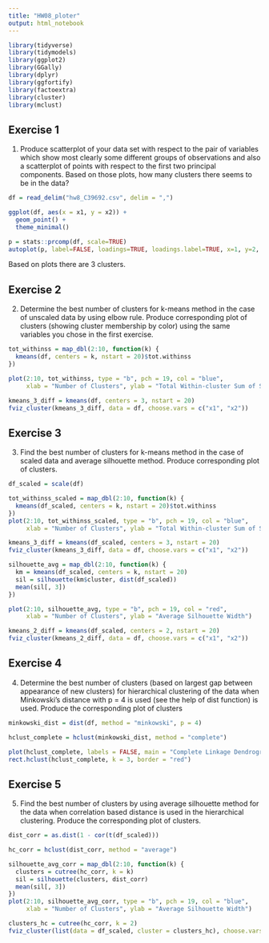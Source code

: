 ```yaml
---
title: "HW08_ploter"
output: html_notebook
---
```



```r
library(tidyverse)
library(tidymodels)
library(ggplot2)
library(GGally)
library(dplyr)
library(ggfortify)
library(factoextra)
library(cluster)
library(mclust)
```


## Exercise 1
1) Produce scatterplot of your data set with respect to the pair of variables which show most clearly some different groups of observations and also a scatterplot of points with respect to the first two principal components. Based on those plots, how many clusters there seems to be in the data?

```r
df = read_delim("hw8_C39692.csv", delim = ",")
```
```r
ggplot(df, aes(x = x1, y = x2)) +
  geom_point() +
  theme_minimal()
```
```r
p = stats::prcomp(df, scale=TRUE)
autoplot(p, label=FALSE, loadings=TRUE, loadings.label=TRUE, x=1, y=2, scale=0, shape=TRUE)
```

Based on plots there are 3 clusters.

## Exercise 2
2) Determine the best number of clusters for k-means method in the case of unscaled data by using elbow rule. Produce corresponding plot of clusters (showing cluster membership by color) using the same variables you chose in the first exercise.

```r
tot_withinss = map_dbl(2:10, function(k) {
  kmeans(df, centers = k, nstart = 20)$tot.withinss
})

plot(2:10, tot_withinss, type = "b", pch = 19, col = "blue", 
     xlab = "Number of Clusters", ylab = "Total Within-cluster Sum of Squares")
```
```r
kmeans_3_diff = kmeans(df, centers = 3, nstart = 20)
fviz_cluster(kmeans_3_diff, data = df, choose.vars = c("x1", "x2"))
```


## Exercise 3
3) Find the best number of clusters for k-means method in the case of scaled data and average silhouette method. Produce corresponding plot of clusters.

```r
df_scaled = scale(df)

tot_withinss_scaled = map_dbl(2:10, function(k) {
  kmeans(df_scaled, centers = k, nstart = 20)$tot.withinss
})
plot(2:10, tot_withinss_scaled, type = "b", pch = 19, col = "blue",
     xlab = "Number of Clusters", ylab = "Total Within-cluster Sum of Squares")
```

```r
kmeans_3_diff = kmeans(df_scaled, centers = 3, nstart = 20)
fviz_cluster(kmeans_3_diff, data = df, choose.vars = c("x1", "x2"))
```


```r
silhouette_avg = map_dbl(2:10, function(k) {
  km = kmeans(df_scaled, centers = k, nstart = 20)
  sil = silhouette(km$cluster, dist(df_scaled))
  mean(sil[, 3])
})

plot(2:10, silhouette_avg, type = "b", pch = 19, col = "red", 
     xlab = "Number of Clusters", ylab = "Average Silhouette Width")
```
```r
kmeans_2_diff = kmeans(df_scaled, centers = 2, nstart = 20)
fviz_cluster(kmeans_2_diff, data = df, choose.vars = c("x1", "x2"))
```


## Exercise 4
4) Determine the best number of clusters (based on largest gap between appearance of new clusters) for hierarchical clustering of the data when Minkowski’s distance with p = 4 is used (see the help of dist function) is used. Produce the corresponding plot of clusters

```r
minkowski_dist = dist(df, method = "minkowski", p = 4)

hclust_complete = hclust(minkowski_dist, method = "complete")

plot(hclust_complete, labels = FALSE, main = "Complete Linkage Dendrogram")
rect.hclust(hclust_complete, k = 3, border = "red")
```

## Exercise 5
5) Find the best number of clusters by using average silhouette method for the data when correlation based distance is used in the hierarchical clustering. Produce the corresponding plot of clusters.

```r

dist_corr = as.dist(1 - cor(t(df_scaled)))

hc_corr = hclust(dist_corr, method = "average")

silhouette_avg_corr = map_dbl(2:10, function(k) {
  clusters = cutree(hc_corr, k = k)
  sil = silhouette(clusters, dist_corr)
  mean(sil[, 3])
})
plot(2:10, silhouette_avg_corr, type = "b", pch = 19, col = "blue",
     xlab = "Number of Clusters", ylab = "Average Silhouette Width")
```

```r
clusters_hc = cutree(hc_corr, k = 2)
fviz_cluster(list(data = df_scaled, cluster = clusters_hc), choose.vars = c("x1", "x2"))
```

